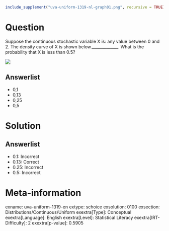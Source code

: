 ```r
include_supplement("uva-uniform-1319-nl-graph01.png", recursive = TRUE)
```

Question
========

Suppose the continuous stochastic variable X is: any value between 0 and 2. The density curve of X is shown below._____________. What is the probability that X is less than 0.5?

![](uva-uniform-1319-nl-graph01.png)

Answerlist
----------

* 0,1
* 0,13
* 0,25
* 0,5

Solution
========

Answerlist
----------

* 0.1: Incorrect
* 0.13: Correct
* 0.25: Incorrect
* 0.5: Incorrect

Meta-information
================
exname: uva-uniform-1319-en
extype: schoice
exsolution: 0100
exsection: Distributions/Continuous/Uniform
exextra[Type]: Conceptual
exextra[Language]: English
exextra[Level]: Statistical Literacy
exextra[IRT-Difficulty]: 2
exextra[p-value]: 0.5905
